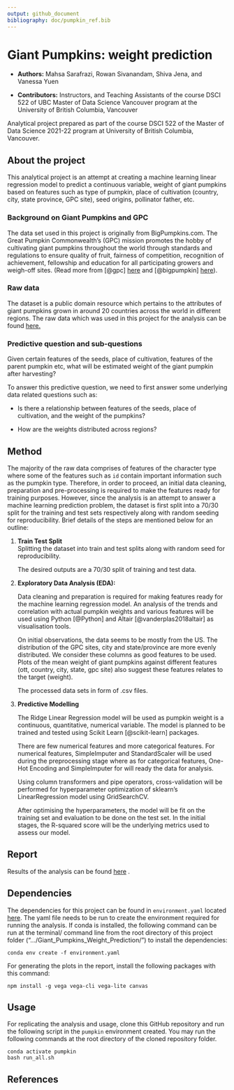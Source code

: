 ```yaml
---
output: github_document
bibliography: doc/pumpkin_ref.bib
---
```


# Giant Pumpkins: weight prediction

-   **Authors:** Mahsa Sarafrazi, Rowan Sivanandam, Shiva Jena, and Vanessa Yuen

-   **Contributors:** Instructors, and Teaching Assistants of the course DSCI 522 of UBC Master of Data Science Vancouver program at the University of British Columbia, Vancouver

Analytical project prepared as part of the course DSCI 522 of the Master of Data Science 2021-22 program at University of British Columbia, Vancouver.

## About the project

This analytical project is an attempt at creating a machine learning linear regression model to predict a continuous variable, weight of giant pumpkins based on features such as type of pumpkin, place of cultivation (country, city, state province, GPC site), seed origins, pollinator father, etc.

### Background on Giant Pumpkins and GPC

The data set used in this project is originally from BigPumpkins.com. The Great Pumpkin Commonwealth's (GPC) mission promotes the hobby of cultivating giant pumpkins throughout the world through standards and regulations to ensure quality of fruit, fairness of competition, recognition of achievement, fellowship and education for all participating growers and weigh-off sites. (Read more from [@gpc] [here](https://gpc1.org/ "GPC website") and [@bigpumpkin] [here](http://www.bigpumpkins.com/ "Data on giant pumpkins from bigpumkins.com")).

### Raw data

The dataset is a public domain resource which pertains to the attributes of giant pumpkins grown in around 20 countries across the world in different regions. The raw data which was used in this project for the analysis can be found [here.](https://raw.githubusercontent.com/rfordatascience/tidytuesday/master/data/2021/2021-10-19/pumpkins.csv "Raw data")

### Predictive question and sub-questions

Given certain features of the seeds, place of cultivation, features of the parent pumpkin etc, what will be estimated weight of the giant pumpkin after harvesting?

To answer this predictive question, we need to first answer some underlying data related questions such as:

-   Is there a relationship between features of the seeds, place of cultivation, and the weight of the pumpkins?

-   How are the weights distributed across regions?

## Method

The majority of the raw data comprises of features of the character type where some of the features such as `id` contain important information such as the pumpkin type. Therefore, in order to proceed, an initial data cleaning, preparation and pre-processing is required to make the features ready for training purposes. However, since the analysis is an attempt to answer a machine learning prediction problem, the dataset is first split into a 70/30 split for the training and test sets respectively along with random seeding for reproducibility. Brief details of the steps are mentioned below for an outline:

1.  **Train Test Split**  
    Splitting the dataset into train and test splits along with random seed for reproducibility.

    The desired outputs are a 70/30 split of training and test data.

2.  **Exploratory Data Analysis (EDA):**

    Data cleaning and preparation is required for making features ready for the machine learning regression model. An analysis of the trends and correlation with actual pumpkin weights and various features will be used using Python [@Python] and Altair [@vanderplas2018altair] as visualisation tools.

    On initial observations, the data seems to be mostly from the US. The distribution of the GPC sites, city and state/province are more evenly distributed. We consider these columns as good features to be used. Plots of the mean weight of giant pumpkins against different features (ott, country, city, state, gpc site) also suggest these features relates to the target (weight).

    The processed data sets in form of .csv files.

    
3.  **Predictive Modelling**

    The Ridge Linear Regression model will be used as pumpkin weight is a continuous, quantitative, numerical variable. The model is planned to be trained and tested using Scikit Learn [@scikit-learn] packages.

    There are few numerical features and more categorical features. For numerical features, SimpleImputer and StandardScaler will be used during the preprocessing stage where as for categorical features, One-Hot Encoding and SimpleImputer for will ready the data
    for analysis.

    Using column transformers and pipe operators, cross-validation will be performed for hyperparameter optimization of sklearn's LinearRegression model using GridSearchCV.

    After optimising the hyperparameters, the model will be fit on the training set and evaluation to be done on the test set. In the initial stages, the R-squared score will be the underlying metrics used to assess our model.

## Report

Results of the analysis can be found [here](https://github.com/UBC-MDS/Giant_Pumpkins_Weight_Prediction/blob/main/doc/pumpkin.html) .


## Dependencies

The dependencies for this project can be found in `environment.yaml` located [here](https://raw.githubusercontent.com/UBC-MDS/Giant_Pumpkins_Weight_Prediction/main/environment.yaml). The yaml file needs to be run to create the environment required for running the analysis. If conda is installed, the following command can be run at the terminal/ command line from the root directory of this project folder (".../Giant_Pumpkins_Weight_Prediction/") to install the dependencies:

    conda env create -f environment.yaml
    
For generating the plots in the report, install the following packages with this command:

    npm install -g vega vega-cli vega-lite canvas

## Usage

For replicating the analysis and usage, clone this GitHub repository and run the following script in the `pumpkin` environment created.  You may run the following commands at the root directory of the cloned repository folder. 
  
    conda activate pumpkin
    bash run_all.sh  
    
## References
